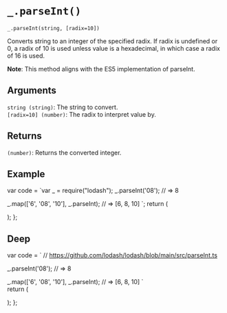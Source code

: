 # `_.parseInt()`

`_.parseInt(string, [radix=10])`

Converts string to an integer of the specified radix. If radix is undefined or 0, a radix of 10 is used unless value is a hexadecimal, in which case a radix of 16 is used.

**Note**: This method aligns with the ES5 implementation of parseInt.

## Arguments

`string (string)`: The string to convert.  
`[radix=10] (number)`: The radix to interpret value by.

## Returns

`(number)`: Returns the converted integer.

## Example


  var code = `var _ = require("lodash");
_.parseInt('08');
// => 8
 
_.map(['6', '08', '10'], _.parseInt);
// => [6, 8, 10]
`;
  return (
    <div>
      <Embed source={code} />
    </div>
  );
};

<Demo />

## Deep

var code =  `
// https://github.com/lodash/lodash/blob/main/src/parseInt.ts

_.parseInt('08');
// => 8
 
_.map(['6', '08', '10'], _.parseInt);
// => [6, 8, 10]
`   
  return (
    <div>
      <Embed source={code} />
    </div>
  );
};

<DeepDemo/>